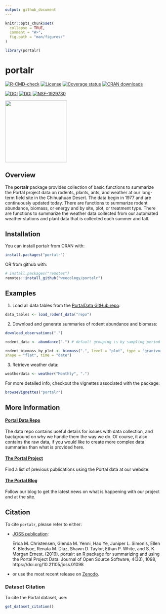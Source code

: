 ```yaml
---
output: github_document
---
```


<!-- README.md is generated from README.Rmd. Please edit that file -->

```r
knitr::opts_chunk$set(
  collapse = TRUE,
  comment = "#>",
  fig.path = "man/figures/"
)

library(portalr)
```

# portalr

<!-- badges: start -->
[![R-CMD-check](https://github.com/weecology/portalr/workflows/R-CMD-check/badge.svg)](https://github.com/weecology/portalr/actions)
[![License](https://img.shields.io/badge/license-MIT-blue.svg)](https://raw.githubusercontent.com/weecology/portalr/main/LICENSE)
[![Coverage status](https://codecov.io/gh/weecology/portalr/branch/main/graph/badge.svg)](https://codecov.io/github/weecology/portalr?branch=main)
[![CRAN downloads](https://cranlogs.r-pkg.org/badges/grand-total/portalr)](https://CRAN.R-project.org/package=portalr)

[![DOI](https://zenodo.org/badge/DOI/10.5281/zenodo.1429290.svg)](https://doi.org/10.5281/zenodo.1429290)
[![DOI](http://joss.theoj.org/papers/10.21105/joss.01098/status.svg)](https://doi.org/10.21105/joss.01098)
[![NSF-1929730](https://img.shields.io/badge/NSF-1929730-blue.svg)](http://www.nsf.gov/awardsearch/showAward?AWD_ID=1929730)
<!-- badges: end -->

<img src="man/figures/portalr.png" width="200px">

## Overview 

The **portalr** package provides collection of basic functions to summarize the Portal project data on rodents, plants, ants, and weather at our long-term field site in the Chihuahuan Desert. The data begin in 1977 and are continuously updated today. There are functions to summarize rodent abundance, biomass, or energy and by site, plot, or treatment type. There are functions to summarize the weather data collected from our automated weather stations and plant data that is collected each summer and fall.

## Installation

You can install portalr from CRAN with:

```r
install.packages("portalr")
```

OR from github with:

```r
# install.packages("remotes")
remotes::install_github("weecology/portalr")
```

## Examples

1. Load all data tables from the [PortalData GitHub repo](https://github.com/weecology/portalData):

```r
data_tables <- load_rodent_data("repo")
```

2. Download and generate summaries of rodent abundance and biomass:

```r
download_observations(".")

rodent_data <- abundance(".") # default grouping is by sampling period

rodent_biomass_by_plot <- biomass(".", level = "plot", type = "granivores", 
shape = "flat", time = "date")
```

3. Retrieve weather data:

```r
weatherdata <- weather("Monthly", ".")
```

For more detailed info, checkout the vignettes associated with the package:
```r
browseVignettes("portalr")
```

## More Information

#### [Portal Data Repo](https://github.com/weecology/PortalData) 
The data repo contains useful details for issues with data collection, and background on why we handle them the way we do. Of course, it also contains the raw data, if you would like to create more complex data summaries than what is provided here.

#### [The Portal Project](https://portal.weecology.org/)
Find a list of previous publications using the Portal data at our website.

#### [The Portal Blog](https://portalproject.wordpress.com/)
Follow our blog to get the latest news on what is happening with our project and at the site.

## Citation

To cite `portalr`, please refer to either:

* [JOSS publication](https://doi.org/10.21105/joss.01098):

  Erica M. Christensen, Glenda M. Yenni, Hao Ye, Juniper L. Simonis, Ellen K. Bledsoe, Renata M. Diaz, Shawn D. Taylor, Ethan P. White, and S. K. Morgan Ernest. (2019). portalr: an R package for summarizing and using the Portal Project Data. Journal of Open Source Software, 4(33), 1098, https://doi.org/10.21105/joss.01098

* or use the most recent release on [Zenodo](https://doi.org/10.5281/zenodo.1429290).

### Dataset Citation

To cite the Portal dataset, use:

```r
get_dataset_citation()
```

